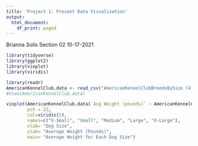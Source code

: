```yaml
---
title: 'Project 1: Present Data Visualization'
output:
  html_document:
    df_print: paged
---
```


Brianna Solis 
Section 02
10-17-2021

```r
library(tidyverse)
library(ggplot2)
library(vioplot)
library(viridis)
```

```r
library(readr)
AmericanKennelClub.data <- read_csv("AmericanKennelClubBreedsBySize (4).csv")
#View(AmericanKennelClub.data)
```

```r
vioplot(AmericanKennelClub.data$`Avg Weight (pounds)` ~ AmericanKennelClub.data$`Size Category`,
        pch = 22, 
        col=viridis(5), 
        names=c("X-Small", "Small", "Medium", "Large", "X-Large"), 
        xlab= "Dog Size",
        ylab= "Average Weight (Pounds)", 
        main= "Average Weight for Each Dog Size")
```





